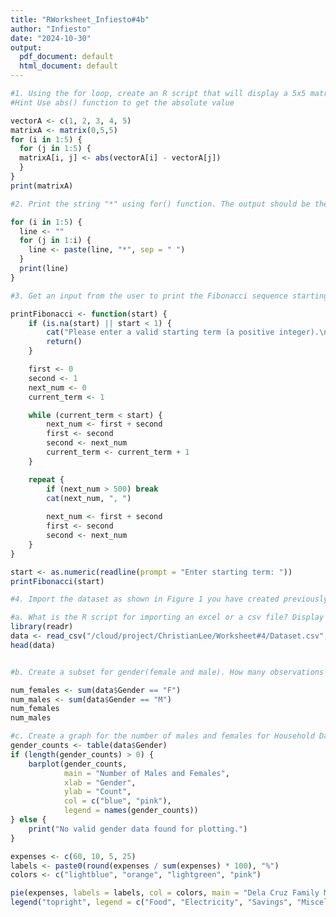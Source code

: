 ```yaml
---
title: "RWorksheet_Infiesto#4b"
author: "Infiesto"
date: "2024-10-30"
output:
  pdf_document: default
  html_document: default
---
```

```r
#1. Using the for loop, create an R script that will display a 5x5 matrix as shown in Figure 1. It must contain vectorA = [1,2,3,4,5] and a 5 x 5 zero 
#Hint Use abs() function to get the absolute value

vectorA <- c(1, 2, 3, 4, 5)
matrixA <- matrix(0,5,5)
for (i in 1:5) {
  for (j in 1:5) {
  matrixA[i, j] <- abs(vectorA[i] - vectorA[j])
  }
}
print(matrixA)
```
```r
#2. Print the string "*" using for() function. The output should be the same as shown in Figure

for (i in 1:5) {
  line <- ""
  for (j in 1:i) {
    line <- paste(line, "*", sep = " ")
  }
  print(line)
}

```
```r
#3. Get an input from the user to print the Fibonacci sequence starting from the 1st input up to 500. Use repeat and break statements. Write the R Scripts and its output.

printFibonacci <- function(start) {
    if (is.na(start) || start < 1) {
        cat("Please enter a valid starting term (a positive integer).\n")
        return()
    }

    first <- 0
    second <- 1
    next_num <- 0
    current_term <- 1

    while (current_term < start) {
        next_num <- first + second
        first <- second
        second <- next_num
        current_term <- current_term + 1
    }

    repeat {
        if (next_num > 500) break
        cat(next_num, ", ")
        
        next_num <- first + second
        first <- second
        second <- next_num
    }
}

start <- as.numeric(readline(prompt = "Enter starting term: "))
printFibonacci(start)

```
```r
#4. Import the dataset as shown in Figure 1 you have created previously.

#a. What is the R script for importing an excel or a csv file? Display the first 6 rows of the dataset? Show your codes and its result
library(readr)
data <- read_csv("/cloud/project/ChristianLee/Worksheet#4/Dataset.csv", col_names = TRUE)
head(data)


#b. Create a subset for gender(female and male). How many observations are there in Male? How about in Female? Write the R scripts and its output.

num_females <- sum(data$Gender == "F")
num_males <- sum(data$Gender == "M")
num_females
num_males

#c. Create a graph for the number of males and females for Household Data. Use plot(), chart type = barplot. Make sure to place title, legends, and colors. Write the R scripts and its result.
gender_counts <- table(data$Gender)
if (length(gender_counts) > 0) {
    barplot(gender_counts,
            main = "Number of Males and Females",
            xlab = "Gender",
            ylab = "Count",
            col = c("blue", "pink"),
            legend = names(gender_counts))
} else {
    print("No valid gender data found for plotting.")
}

```
```r
expenses <- c(60, 10, 5, 25)
labels <- paste0(round(expenses / sum(expenses) * 100), "%")
colors <- c("lightblue", "orange", "lightgreen", "pink")

pie(expenses, labels = labels, col = colors, main = "Dela Cruz Family Monthly Expenses")
legend("topright", legend = c("Food", "Electricity", "Savings", "Miscellaneous"), fill = colors)

```





